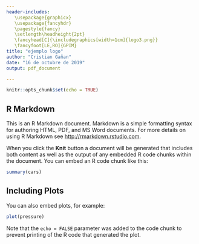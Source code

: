 ```yaml
---
header-includes: 
   \usepackage{graphicx}
   \usepackage{fancyhdr}
   \pagestyle{fancy}
   \setlength\headheight{2pt}
   \fancyhead[C]{\includegraphics[width=1cm]{logo3.png}}
   \fancyfoot[LE,RO]{GPIM}
title: "ejemplo logo"
author: "Cristian Gañan"
date: "16 de octubre de 2019"
output: pdf_document

---
```


```r
knitr::opts_chunk$set(echo = TRUE)
```

## R Markdown

This is an R Markdown document. Markdown is a simple formatting syntax for authoring HTML, PDF, and MS Word documents. For more details on using R Markdown see <http://rmarkdown.rstudio.com>.

When you click the **Knit** button a document will be generated that includes both content as well as the output of any embedded R code chunks within the document. You can embed an R code chunk like this:

```r
summary(cars)
```

## Including Plots

You can also embed plots, for example:

```r
plot(pressure)
```

Note that the `echo = FALSE` parameter was added to the code chunk to prevent printing of the R code that generated the plot.
